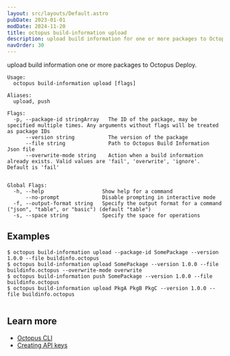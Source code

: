 ```yaml
---
layout: src/layouts/Default.astro
pubDate: 2023-01-01
modDate: 2024-11-20
title: octopus build-information upload
description: upload build information for one or more packages to Octopus Deploy
navOrder: 30
---
```


upload build information one or more packages to Octopus Deploy.

```
Usage:
  octopus build-information upload [flags]

Aliases:
  upload, push

Flags:
  -p, --package-id stringArray   The ID of the package, may be specified multiple times. Any arguments without flags will be treated as package IDs
      --version string           The version of the package
      --file string              Path to Octopus Build Information Json file
      --overwrite-mode string    Action when a build information already exists. Valid values are 'fail', 'overwrite', 'ignore'. Default is 'fail'


Global Flags:
  -h, --help                   Show help for a command
      --no-prompt              Disable prompting in interactive mode
  -f, --output-format string   Specify the output format for a command ("json", "table", or "basic") (default "table")
  -s, --space string           Specify the space for operations

```

## Examples

<SamplesInstance />

```
$ octopus build-information upload --package-id SomePackage --version 1.0.0 --file buildinfo.octopus
$ octopus build-information upload SomePackage --version 1.0.0 --file buildinfo.octopus --overwrite-mode overwrite
$ octopus build-information push SomePackage --version 1.0.0 --file buildinfo.octopus
$ octopus build-information upload PkgA PkgB PkgC --version 1.0.0 --file buildinfo.octopus


```

## Learn more

- [Octopus CLI](/docs/octopus-rest-api/cli)
- [Creating API keys](/docs/octopus-rest-api/how-to-create-an-api-key)
